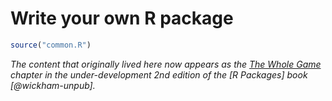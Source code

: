 # Write your own R package {#package-from-scratch}

```r
source("common.R")
```

<!--Original content: https://stat545.com/packages06_foofactors-package.html-->

*The content that originally lived here now appears as the [The Whole Game](https://r-pkgs.org/whole-game.html) chapter in the under-development 2nd edition of the [R Packages] book [@wickham-unpub].*
